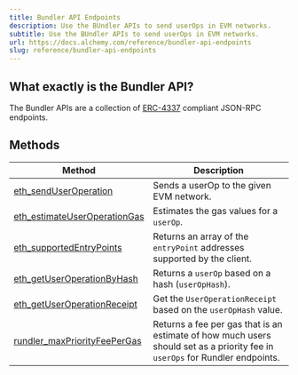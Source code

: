 ```yaml
---
title: Bundler API Endpoints
description: Use the BUndler APIs to send userOps in EVM networks.
subtitle: Use the BUndler APIs to send userOps in EVM networks.
url: https://docs.alchemy.com/reference/bundler-api-endpoints
slug: reference/bundler-api-endpoints
---
```


## What exactly is the Bundler API?

The Bundler APIs are a collection of [ERC-4337](https://eips.ethereum.org/EIPS/eip-4337#rpc-methods-eth-namespace) compliant JSON-RPC endpoints.

## Methods

| Method                                                                   | Description                                                                                                              |
| ------------------------------------------------------------------------ | ------------------------------------------------------------------------------------------------------------------------ |
| [eth\_sendUserOperation](/reference/eth-senduseroperation)               | Sends a userOp to the given EVM network.                                                                         |
| [eth\_estimateUserOperationGas](/reference/eth-estimateuseroperationgas) | Estimates the gas values for a `userOp`.                                                                          |
| [eth\_supportedEntryPoints](/reference/eth-supportedentrypoints)         | Returns an array of the `entryPoint` addresses supported by the client.                                                  |
| [eth\_getUserOperationByHash](/reference/eth-getuseroperationbyhash)     | Returns a `userOp` based on a hash (`userOpHash`).                                                                 |
| [eth\_getUserOperationReceipt](/reference/eth-getuseroperationreceipt)   | Get the `UserOperationReceipt` based on the `userOpHash` value.                                                          |
| [rundler\_maxPriorityFeePerGas](/reference/rundler-maxpriorityfeepergas) | Returns a fee per gas that is an estimate of how much users should set as a priority fee in `userOps` for Rundler endpoints. |
